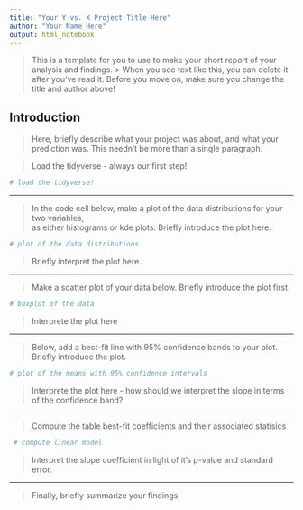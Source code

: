 ```yaml
---
title: "Your Y vs. X Project Title Here"
author: "Your Name Here"
output: html_notebook
---
```


> This is a template for you to use to make your short report of your analysis and findings. > When you see text like this, you can delete  it after you've read it.
> Before you move on, make sure you change the title and author above!

## Introduction
 
> Here, briefly describe what your project was about, and what your prediction was.
> This needn't be more than a single paragraph. 

> Load the tidyverse - always our first step!
```r
# load the tidyverse!
```

---

> In the code cell below, make a plot of the data distributions for your two variables,  
  as either histograms or kde plots.
  > Briefly introduce the plot here.

```r
# plot of the data distributions

```

> Briefly interpret the plot here.

---

> Make a scatter plot of your data below.
> Briefly introduce the plot first.

```r
# boxplot of the data

```

> Interprete the plot here

---

> Below, add a best-fit line with 95% confidence bands to your plot.
> Briefly introduce the plot.

```r
# plot of the means with 95% confidence intervals

```

> Interprete the plot here - how should we interpret the slope
> in terms of the confidence band?

---

> Compute the table best-fit coefficients and their associated statisics

```r
 # compute linear model
```

> Interpret the slope coefficient in light of it's p-value and standard error.

---

> Finally, briefly summarize your findings.


